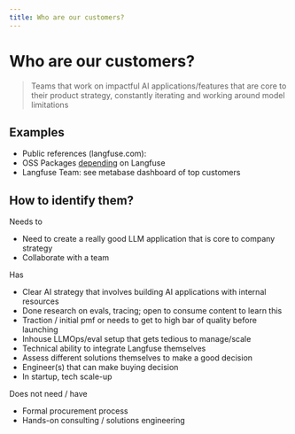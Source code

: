```yaml
---
title: Who are our customers?
---
```


# Who are our customers?

> Teams that work on impactful AI applications/features that are core to their product strategy, constantly iterating and working around model limitations

## Examples


- Public references (langfuse.com):
  <div className="py-3 pb-5 px-5 border rounded bg-card w-full my-3">
    <Usage noPadding />
  </div>
- OSS Packages [depending](/faq/all/packages-depending-on-langfuse) on Langfuse
- Langfuse Team: see metabase dashboard of top customers

## How to identify them?

Needs to

- Need to create a really good LLM application that is core to company strategy
- Collaborate with a team

Has

- Clear AI strategy that involves building AI applications with internal resources
- Done research on evals, tracing; open to consume content to learn this
- Traction / initial pmf or needs to get to high bar of quality before launching
- Inhouse LLMOps/eval setup that gets tedious to manage/scale
- Technical ability to integrate Langfuse themselves
- Assess different solutions themselves to make a good decision
- Engineer(s) that can make buying decision
- In startup, tech scale-up

Does not need / have

- Formal procurement process
- Hands-on consulting / solutions engineering
